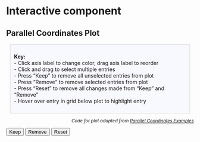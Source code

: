 # Interactive component


## Parallel Coordinates Plot


<div style="background: ghostwhite; 
            font-size:14px; 
            padding: 10px; 
            border: 1px solid lightgray; 
            margin: 10px;">
<b>Key:</b>
<br>
- Click axis label to change color, drag axis label to reorder
<br>
- Click and drag to select multiple entries
<br>
- Press "Keep" to remove all unselected entries from plot
<br>
- Press "Remove" to remove selected entries from plot 
<br>
- Press "Reset" to remove all changes made from "Keep" and "Remove"
<br>
- Hover over entry in grid below plot to highlight entry
</div>


<div style="text-align: right; font-size: 85%; font-style: italic;"> <!-- text-align needs to be in parent -->
Code for plot adapted from <a href="https://syntagmatic.github.io/parallel-coordinates/" target="_blank">Parallel Coordinates Examples</a>
</div>

<script src="http://ajax.googleapis.com/ajax/libs/jquery/1.9.1/jquery.min.js"></script>
<script src="https://d3js.org/d3.v3.min.js" charset="utf-8"></script>
<script src="https://underscorejs.org/underscore-min.js"></script>
<script src="_include/js/lib/d3.parcoords.js"></script>
<script src="_include/js/lib/d3.underscore.math.js"></script>
<script src="_include/js/lib//d3.divgrid.js"></script>
<link href="_include/css/d3.parcoords.css" rel="stylesheet">
<link href="_include/css/bigdata.parallelcoordinates.css" rel="stylesheet">
<button id="keep-data">Keep</button>
<button id="remove-data">Remove</button>
<button id="reset-data">Reset</button>
<br>
<div id="wrapper" class="parcoords" style="width:100%;height:825px">
</div>
<div id="grid"></div>
<script type="text/javascript" src="_include/js/bigdata.parallelcoordinates.js"></script>



